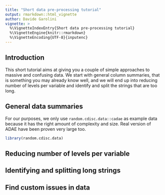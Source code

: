 ```yaml
---
title: "Short data pre-processing tutorial"
output: rmarkdown::html_vignette
author: Davide Garolini
vignette: >
  %\VignetteIndexEntry{Short data pre-processing tutorial}
  %\VignetteEngine{knitr::rmarkdown}
  %\VignetteEncoding{UTF-8}{inputenc}
---
```


## Introduction
  
This short tutorial aims at giving you a couple of simple approaches to massive and confusing data. We start with general column summaries, that is something you may already know well, and we will end up into reducing number of levels per variable and identify and split the strings that are too long.

## General data summaries

For our purposes, we only use `random.cdisc.data::cadae` as example data because it has the right amount of complexity and size. Real version of ADAE have been proven very large too.

```r
library(random.cdisc.data)

```

## Reducing number of levels per variable

## Identifying and splitting long strings

## Find custom issues in data
